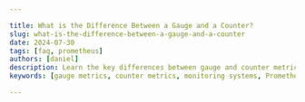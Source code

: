```yaml
---

title: What is the Difference Between a Gauge and a Counter?
slug: what-is-the-difference-between-a-gauge-and-a-counter
date: 2024-07-30
tags: [faq, prometheus]
authors: [daniel]
description: Learn the key differences between gauge and counter metrics in monitoring systems. Discover when to use each type and how to implement them effectively.
keywords: [gauge metrics, counter metrics, monitoring systems, Prometheus, metric types, data visualization, performance tracking, time series data]

---
```


<head>
<script
  type="application/ld+json"
  dangerouslySetInnerHTML={{ __html: JSON.stringify({
    "@context": "https://schema.org",
    "@type": "TechArticle",
    "headline": "What is the difference between a gauge and a counter?",
    "alternativeHeadline": "Understanding the Key Differences Between Gauge and Counter Metrics in Monitoring Systems",
    "author": {
      "@type": "Person",
      "name": "Daniel"
    },
    "publisher": {
      "@type": "Organization",
      "name": "SigNoz",
      "logo": {
        "@type": "ImageObject",
        "url": "https://signoz.io/img/SigNozLogo-orange.svg"
      }
    },
    "datePublished": "2024-07-30T00:00:00Z",
    "dateModified": "2024-07-30T00:00:00Z",
    "mainEntityOfPage": {
      "@type": "WebPage",
      "@id": "https://signoz.io/guides/what-is-the-difference-between-a-gauge-and-a-counter/"
    },
    "description": "Learn the key differences between gauge and counter metrics in monitoring systems. Discover when to use each type and how to implement them effectively.",
    "keywords": "gauge metrics, counter metrics, monitoring systems, Prometheus, metric types, data visualization, performance tracking, time series data",
    "articleSection": "Technology",
    "inLanguage": "en",
    "isPartOf": {
      "@type": "Blog",
      "name": "SigNoz Blog",
      "url": "https://signoz.io/blog/"
    },
    "about": [
      {
        "@type": "Thing",
        "name": "Gauge Metrics",
        "description": "A metric that represents a single numerical value that can arbitrarily go up and down, used for fluctuating measurements."
      },
      {
        "@type": "Thing",
        "name": "Counter Metrics",
        "description": "A cumulative metric that only increases in value or resets to zero, used for tracking continuously growing values."
      },
      {
        "@type": "Thing",
        "name": "Prometheus",
        "description": "An open-source monitoring and alerting toolkit designed for reliability and scalability."
      },
      {
        "@type": "Thing",
        "name": "Monitoring Systems",
        "description": "Tools and processes used to track the performance and health of systems over time."
      }
    ],
    "mentions": [
      {
        "@type": "SoftwareApplication",
        "name": "Prometheus",
        "applicationCategory": "Monitoring Tool"
      },
      {
        "@type": "SoftwareApplication",
        "name": "SigNoz",
        "applicationCategory": "Observability Platform"
      }
    ],
    "mainEntity": {
      "@type": "FAQPage",
      "mainEntity": [
        {
          "@type": "Question",
          "name": "Can a gauge be used as a counter?",
          "acceptedAnswer": {
            "@type": "Answer",
            "text": "While it's technically possible to use a gauge as a counter, it's not recommended. Gauges lack the reset detection and rate calculation features that make counters valuable for cumulative metrics."
          }
        },
        {
          "@type": "Question",
          "name": "What happens if a counter goes down?",
          "acceptedAnswer": {
            "@type": "Answer",
            "text": "In most monitoring systems, if a counter decreases, it's assumed to have reset to zero, and the system adjusts calculations accordingly. This behavior helps maintain accurate metrics even after application restarts."
          }
        },
        {
          "@type": "Question",
          "name": "How do I convert a counter to a gauge in Prometheus?",
          "acceptedAnswer": {
            "@type": "Answer",
            "text": "You can't directly convert a counter to a gauge in Prometheus. If you need gauge-like behavior from counter data, you can use PromQL functions like `rate()` or `increase()` to calculate changes over time."
          }
        },
        {
          "@type": "Question",
          "name": "Are there any performance differences between counters and gauges?",
          "acceptedAnswer": {
            "@type": "Answer",
            "text": "Generally, counters and gauges have similar performance characteristics. The choice between them should be based on the type of data you're measuring rather than performance considerations."
          }
        }
      ]
    },
    "tutorial": {
      "@type": "HowTo",
      "name": "Implementing Gauges and Counters in Monitoring Systems",
      "step": [
        {
          "@type": "HowToStep",
          "name": "Define Counter Metric",
          "text": "Use the appropriate library for your programming language to define a counter metric. For example, in Python: `from prometheus_client import Counter`."
        },
        {
          "@type": "HowToStep",
          "name": "Increment Counter",
          "text": "In your application code, increment the counter whenever the tracked event occurs. For example: `total_requests.inc()`."
        },
        {
          "@type": "HowToStep",
          "name": "Define Gauge Metric",
          "text": "Use the appropriate library for your programming language to define a gauge metric. For example, in Python: `from prometheus_client import Gauge`."
        },
        {
          "@type": "HowToStep",
          "name": "Update Gauge",
          "text": "In your application code, update the gauge with the current value. For example: `active_connections.set(current_connections)`."
        },
        {
          "@type": "HowToStep",
          "name": "Use Prometheus Queries",
          "text": "Leverage PromQL functions to analyze your metrics. For counters, use `rate()` to calculate the rate of increase. For gauges, use aggregation functions like `avg()`, `max()`, or `min()`."
        }
      ]
    }
  }) }}
/>
</head>

Gauges and counters are two fundamental metric types used in monitoring systems. They serve different purposes and behave distinctly, making it crucial to understand their differences. This article explores the characteristics of gauges and counters, their use cases, and how to choose between them for effective system monitoring.

## Understanding Metric Types in Monitoring Systems

Metrics are numerical measurements that help you track the performance and health of your systems over time. In monitoring tools like Prometheus, there are four primary metric types: counters, gauges, histograms, and summaries. Each type serves a specific purpose and is suited for different kinds of data.

Understanding these metric types is essential for:

1. Choosing the right metric for your data
2. Interpreting the collected data correctly
3. Creating meaningful visualizations and alerts

In this article, we'll focus on the two most commonly used [metric types](https://signoz.io/docs/metrics-management/types-and-aggregation/): gauges and counters.

## What is a Counter?

A counter is a cumulative metric that only increases in value or resets to zero. It's used to measure values that continuously grow over time, such as the total number of requests processed or errors encountered.

Key characteristics of counters:

- They only go up or reset to zero
- They're ideal for tracking cumulative values
- Their value never decreases under normal circumstances

Here's an example of how you might use a counter in your code:

```python
from prometheus_client import Counter

total_requests = Counter('total_requests', 'Total number of HTTP requests')

def process_request():
    # Process the request
    total_requests.inc()  # Increment the counter by 1

```

In this example, `total_requests` is a counter that increases each time a request is processed.

### How to Use Counters Effectively

To use counters effectively:

1. Choose counters for metrics that always increase (e.g., total sales, number of logins)
2. Name counters with suffixes like `_total` or `_count` for clarity
3. Use the `rate()` function in Prometheus queries to calculate the rate of increase over time

Avoid these common pitfalls:

- Don't use counters for values that can decrease
- Don't reset counters manually (except when restarting your application)

## What is a Gauge?

A gauge is a metric that represents a single numerical value that can arbitrarily go up and down. It's used for metrics that can increase and decrease, such as current memory usage, CPU utilization, or the number of active connections.

Key characteristics of gauges:

- They can increase, decrease, or stay constant
- They represent a "snapshot" of a value at a specific time
- They're ideal for metrics that fluctuate

Here's an example of using a gauge:

```python
from prometheus_client import Gauge

active_connections = Gauge('active_connections', 'Number of active connections')

def new_connection():
    active_connections.inc()

def close_connection():
    active_connections.dec()

```

In this code, `active_connections` is a gauge that increases when a new connection is made and decreases when a connection is closed.

### How to Use Gauges Effectively

To use gauges effectively:

1. Choose gauges for metrics that can go up and down (e.g., temperature, queue size)
2. Update gauge values regularly to ensure they reflect the current state
3. Use clear, descriptive names that indicate the current value being measured

Avoid these common mistakes:

- Don't use gauges for cumulative values that only increase
- Don't forget to update gauges — stale values can lead to incorrect insights

## Key Differences Between Counters and Gauges

The main differences between counters and gauges are:

1. Behavior: Counters only increase or reset to zero; gauges can increase, decrease, or remain constant.
2. Reset handling: When a counter resets (e.g., during a service restart), monitoring systems can often detect and handle this. Gauge resets might go unnoticed and could be misinterpreted as a genuine change in value.
3. Query patterns: You typically use `rate()` functions with counters to calculate rates of change. With gauges, you often use aggregation functions like `avg()`, `max()`, or `min()`.

## Choosing Between Counters and Gauges

To decide between a counter and a gauge, ask yourself:

1. Does the value only increase over time? Use a counter.
2. Can the value go up and down? Use a gauge.
3. Do you need to track a cumulative total? Use a counter.
4. Are you measuring a current state or level? Use a gauge.

Examples:

- Total API requests: Counter
- Current CPU usage: Gauge
- Number of errors: Counter
- Current queue depth: Gauge

## Key Takeaways

- Counters are for cumulative metrics that only increase
- Gauges represent values that can fluctuate
- Use counters for totals and gauges for current states
- Consider reset behavior and query patterns when choosing

## FAQs

### Can a gauge be used as a counter?

While it's technically possible to use a gauge as a counter, it's not recommended. Gauges lack the reset detection and rate calculation features that make counters valuable for cumulative metrics.

### What happens if a counter goes down?

In most monitoring systems, if a counter decreases, it's assumed to have reset to zero, and the system adjusts calculations accordingly. This behavior helps maintain accurate metrics even after application restarts.

### How do I convert a counter to a gauge in Prometheus?

You can't directly convert a counter to a gauge in Prometheus. If you need gauge-like behavior from counter data, you can use [PromQL functions](https://signoz.io/guides/promql-cheat-sheet/) like `rate()` or `increase()` to calculate changes over time.

### Are there any performance differences between counters and gauges?

Generally, counters and gauges have similar performance characteristics. The choice between them should be based on the type of data you're measuring rather than performance considerations.

## SigNoz: A Comprehensive Alternative

While Grafana and Prometheus are powerful tools, SigNoz offers a more integrated solution for monitoring and visualization. SigNoz provides:

- Built-in dashboards for common metrics
- Easy setup and configuration
- Advanced querying capabilities
- Unified platform for metrics, traces, and logs

To get started with [SigNoz](https://signoz.io/docs/introduction/):

<GetStartedSigNoz />

SigNoz simplifies the process of querying and visualizing label values, making it an excellent choice for teams looking for a comprehensive monitoring solution.

## Resources

- [Prometheus Metric Types](https://prometheus.io/docs/concepts/metric_types/)
- [Best Practices for Monitoring with Prometheus](https://prometheus.io/docs/practices/naming/)